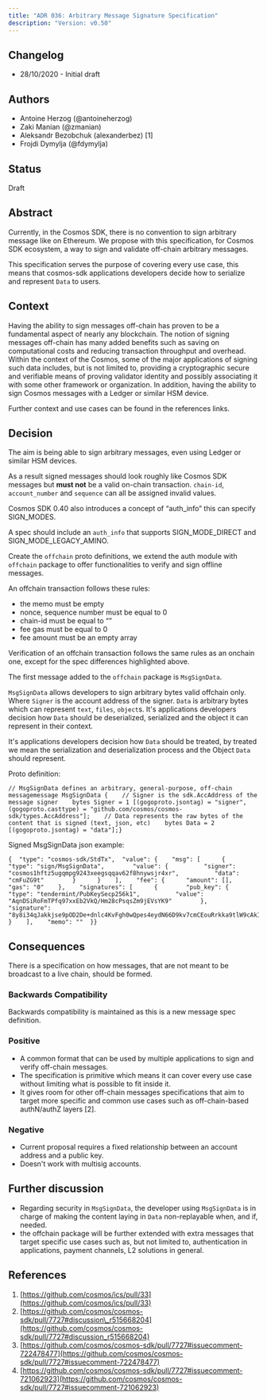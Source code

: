```yaml
---
title: "ADR 036: Arbitrary Message Signature Specification"
description: "Version: v0.50"
---
```


## Changelog[​](#changelog "Direct link to Changelog")

* 28/10/2020 - Initial draft

## Authors[​](#authors "Direct link to Authors")

* Antoine Herzog (@antoineherzog)
* Zaki Manian (@zmanian)
* Aleksandr Bezobchuk (alexanderbez) \[1]
* Frojdi Dymylja (@fdymylja)

## Status[​](#status "Direct link to Status")

Draft

## Abstract[​](#abstract "Direct link to Abstract")

Currently, in the Cosmos SDK, there is no convention to sign arbitrary message like on Ethereum. We propose with this specification, for Cosmos SDK ecosystem, a way to sign and validate off-chain arbitrary messages.

This specification serves the purpose of covering every use case, this means that cosmos-sdk applications developers decide how to serialize and represent `Data` to users.

## Context[​](#context "Direct link to Context")

Having the ability to sign messages off-chain has proven to be a fundamental aspect of nearly any blockchain. The notion of signing messages off-chain has many added benefits such as saving on computational costs and reducing transaction throughput and overhead. Within the context of the Cosmos, some of the major applications of signing such data includes, but is not limited to, providing a cryptographic secure and verifiable means of proving validator identity and possibly associating it with some other framework or organization. In addition, having the ability to sign Cosmos messages with a Ledger or similar HSM device.

Further context and use cases can be found in the references links.

## Decision[​](#decision "Direct link to Decision")

The aim is being able to sign arbitrary messages, even using Ledger or similar HSM devices.

As a result signed messages should look roughly like Cosmos SDK messages but **must not** be a valid on-chain transaction. `chain-id`, `account_number` and `sequence` can all be assigned invalid values.

Cosmos SDK 0.40 also introduces a concept of “auth\_info” this can specify SIGN\_MODES.

A spec should include an `auth_info` that supports SIGN\_MODE\_DIRECT and SIGN\_MODE\_LEGACY\_AMINO.

Create the `offchain` proto definitions, we extend the auth module with `offchain` package to offer functionalities to verify and sign offline messages.

An offchain transaction follows these rules:

* the memo must be empty
* nonce, sequence number must be equal to 0
* chain-id must be equal to “”
* fee gas must be equal to 0
* fee amount must be an empty array

Verification of an offchain transaction follows the same rules as an onchain one, except for the spec differences highlighted above.

The first message added to the `offchain` package is `MsgSignData`.

`MsgSignData` allows developers to sign arbitrary bytes valid offchain only. Where `Signer` is the account address of the signer. `Data` is arbitrary bytes which can represent `text`, `files`, `object`s. It's applications developers decision how `Data` should be deserialized, serialized and the object it can represent in their context.

It's applications developers decision how `Data` should be treated, by treated we mean the serialization and deserialization process and the Object `Data` should represent.

Proto definition:

```
// MsgSignData defines an arbitrary, general-purpose, off-chain messagemessage MsgSignData {    // Signer is the sdk.AccAddress of the message signer    bytes Signer = 1 [(gogoproto.jsontag) = "signer", (gogoproto.casttype) = "github.com/cosmos/cosmos-sdk/types.AccAddress"];    // Data represents the raw bytes of the content that is signed (text, json, etc)    bytes Data = 2 [(gogoproto.jsontag) = "data"];}
```

Signed MsgSignData json example:

```
{  "type": "cosmos-sdk/StdTx",  "value": {    "msg": [      {        "type": "sign/MsgSignData",        "value": {          "signer": "cosmos1hftz5ugqmpg9243xeegsqqav62f8hnywsjr4xr",          "data": "cmFuZG9t"        }      }    ],    "fee": {      "amount": [],      "gas": "0"    },    "signatures": [      {        "pub_key": {          "type": "tendermint/PubKeySecp256k1",          "value": "AqnDSiRoFmTPfq97xxEb2VkQ/Hm28cPsqsZm9jEVsYK9"        },        "signature": "8y8i34qJakkjse9pOD2De+dnlc4KvFgh0wQpes4eydN66D9kv7cmCEouRrkka9tlW9cAkIL52ErB+6ye7X5aEg=="      }    ],    "memo": ""  }}
```

## Consequences[​](#consequences "Direct link to Consequences")

There is a specification on how messages, that are not meant to be broadcast to a live chain, should be formed.

### Backwards Compatibility[​](#backwards-compatibility "Direct link to Backwards Compatibility")

Backwards compatibility is maintained as this is a new message spec definition.

### Positive[​](#positive "Direct link to Positive")

* A common format that can be used by multiple applications to sign and verify off-chain messages.
* The specification is primitive which means it can cover every use case without limiting what is possible to fit inside it.
* It gives room for other off-chain messages specifications that aim to target more specific and common use cases such as off-chain-based authN/authZ layers \[2].

### Negative[​](#negative "Direct link to Negative")

* Current proposal requires a fixed relationship between an account address and a public key.
* Doesn't work with multisig accounts.

## Further discussion[​](#further-discussion "Direct link to Further discussion")

* Regarding security in `MsgSignData`, the developer using `MsgSignData` is in charge of making the content laying in `Data` non-replayable when, and if, needed.
* the offchain package will be further extended with extra messages that target specific use cases such as, but not limited to, authentication in applications, payment channels, L2 solutions in general.

## References[​](#references "Direct link to References")

1. [https://github.com/cosmos/ics/pull/33](https://github.com/cosmos/ics/pull/33)
2. [https://github.com/cosmos/cosmos-sdk/pull/7727#discussion\_r515668204](https://github.com/cosmos/cosmos-sdk/pull/7727#discussion_r515668204)
3. [https://github.com/cosmos/cosmos-sdk/pull/7727#issuecomment-722478477](https://github.com/cosmos/cosmos-sdk/pull/7727#issuecomment-722478477)
4. [https://github.com/cosmos/cosmos-sdk/pull/7727#issuecomment-721062923](https://github.com/cosmos/cosmos-sdk/pull/7727#issuecomment-721062923)
